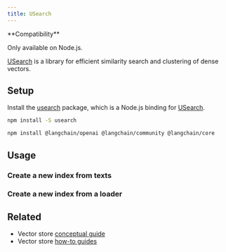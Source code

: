 ```yaml
---
title: USearch
---
```


<Tip>
**Compatibility**

Only available on Node.js.
</Tip>

[USearch](https://github.com/unum-cloud/usearch) is a library for efficient similarity search and clustering of dense vectors.

## Setup

Install the [usearch](https://github.com/unum-cloud/usearch/tree/main/javascript) package, which is a Node.js binding for [USearch](https://github.com/unum-cloud/usearch).

```bash npm
npm install -S usearch
```

<IntegrationInstallTooltip/>

```bash npm
npm install @langchain/openai @langchain/community @langchain/core
```

## Usage

### Create a new index from texts


<Usearch />

### Create a new index from a loader


<UsearchFromdocs />

## Related

- Vector store [conceptual guide](/oss/javascript/concepts/#vectorstores)
- Vector store [how-to guides](/oss/javascript/how-to/#vectorstores)

